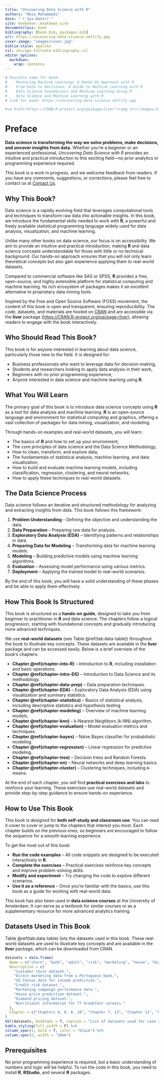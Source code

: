```yaml
---
title: "Uncovering Data Science with R"
authors: "Reza Mohammadi"
date: "`r Sys.Date()`"
site: bookdown::bookdown_site
documentclass: book
bibliography: [book.bib, packages.bib]
url: https://uncovering-data-science.netlify.app
cover-image: "images/cover.jpg"
biblio-style: apalike
csl: chicago-fullnote-bibliography.csl
editor_options: 
  markdown: 
    wrap: sentence
---
```


```r
# Possible name for book:
#    Mastering Machine Learning: A Hands-On Approach with R
#.   From Data to Decisions: A Guide to Machine Learning with R
#    Data Science Foundations and Machine Learning Using R
#    Data Science and Machine Learning with R
# link for book: https://uncovering-data-science.netlify.app

#<a href="https://CRAN.R-project.org/package=liver"><img src="images/logo.png" alt="Book cover" width="250" height="250" align="right" style="margin: 0 1em 0 1em"/></a>


```

# Preface {.unnumbered}  

**Data science is transforming the way we solve problems, make decisions, and uncover insights from data.** Whether you're a beginner or an experienced professional, *Uncovering Data Science with R* provides an intuitive and practical introduction to this exciting field—no prior analytics or programming experience required.  

This book is a work in progress, and we welcome feedback from readers. If you have any comments, suggestions, or corrections, please feel free to contact us at [Contact Us](mailto:a.mohammadi@uva.nl).  

## Why This Book? {.unnumbered}  

Data science is a rapidly evolving field that leverages computational tools and techniques to transform raw data into actionable insights. In this book, we introduce the fundamental skills needed to work with **R**, a powerful and freely available statistical programming language widely used for data analysis, visualization, and machine learning.  

Unlike many other books on data science, our focus is on accessibility. We aim to provide an intuitive and practical introduction, making **R** and data science concepts understandable for those with little or no technical background. Our hands-on approach ensures that you will not only learn theoretical concepts but also gain experience applying them to real-world datasets.  

Compared to commercial software like SAS or SPSS, **R** provides a free, open-source, and highly extensible platform for statistical computing and machine learning. Its rich ecosystem of packages makes it an excellent alternative to proprietary data mining tools.  

Inspired by the Free and Open Source Software (FOSS) movement, the content of this book is open and transparent, ensuring reproducibility. The code, datasets, and materials are hosted on [CRAN](https://cran.r-project.org/web/packages/liver/index.html) and are accessible via the **liver** package (<https://CRAN.R-project.org/package=liver>), allowing readers to engage with the book interactively.  

## Who Should Read This Book? {.unnumbered}  

This book is for anyone interested in learning about data science, particularly those new to the field. It is designed for:  

- Business professionals who want to leverage data for decision-making,  
- Students and researchers looking to apply data analysis in their work,  
- Beginners with no prior programming experience,  
- Anyone interested in data science and machine learning using **R**.  

## What You Will Learn {.unnumbered}  

The primary goal of this book is to introduce data science concepts using **R** as a tool for data analysis and machine learning. **R** is an open-source language and environment for statistical computing and graphics, offering a vast collection of packages for data mining, visualization, and modeling.  

Through hands-on examples and real-world datasets, you will learn:  

- The basics of **R** and how to set up your environment,  
- The core principles of data science and the Data Science Methodology,  
- How to clean, transform, and explore data,  
- The fundamentals of statistical analysis, machine learning, and data visualization,  
- How to build and evaluate machine learning models, including classification, regression, clustering, and neural networks,  
- How to apply these techniques to real-world datasets.  

## The Data Science Process {.unnumbered}  

Data science follows an iterative and structured methodology for analyzing and extracting insights from data. This book follows this framework:  

1. **Problem Understanding** – Defining the objective and understanding the data.  
2. **Data Preparation** – Preparing raw data for analysis.  
3. **Exploratory Data Analysis (EDA)** – Identifying patterns and relationships in data.  
4. **Preparing Data for Modeling** – Transforming data for machine learning models.  
5. **Modeling** – Building predictive models using machine learning algorithms.  
6. **Evaluation** – Assessing model performance using various metrics.  
7. **Deployment** – Applying the trained model to real-world scenarios.  

By the end of this book, you will have a solid understanding of these phases and be able to apply them effectively.  

## How This Book Is Structured {.unnumbered}  

This book is structured as a **hands-on guide**, designed to take you from beginner to practitioner in **R** and data science. The chapters follow a logical progression, starting with foundational concepts and gradually introducing more advanced techniques.  

We use **real-world datasets** (see Table \@ref(tab:data-table)) throughout the book to illustrate key concepts. These datasets are available in the **liver** package and can be accessed easily. Below is a brief overview of the book’s chapters:  

- **Chapter \@ref(chapter-into-R)** – Introduction to **R**, including installation and basic operations.  
- **Chapter \@ref(chapter-intro-DS)** – Introduction to Data Science and its methodology.  
- **Chapter \@ref(chapter-data-prep)** – Data preparation techniques.  
- **Chapter \@ref(chapter-EDA)** – Exploratory Data Analysis (EDA) using visualization and summary statistics.  
- **Chapter \@ref(chapter-statistics)** – Basics of statistical analysis, including descriptive statistics and hypothesis testing.  
- **Chapter \@ref(chapter-modeling)** – Overview of machine learning models.  
- **Chapter \@ref(chapter-knn)** – k-Nearest Neighbors (k-NN) algorithm.  
- **Chapter \@ref(chapter-evaluation)** – Model evaluation metrics and techniques.  
- **Chapter \@ref(chapter-bayes)** – Naïve Bayes classifier for probabilistic modeling.  
- **Chapter \@ref(chapter-regression)** – Linear regression for predictive modeling.  
- **Chapter \@ref(chapter-tree)** – Decision trees and Random Forests.  
- **Chapter \@ref(chapter-nn)** – Neural networks and deep learning basics.  
- **Chapter \@ref(chapter-cluster)** – Clustering techniques, including k-means.  

At the end of each chapter, you will find **practical exercises and labs** to reinforce your learning. These exercises use real-world datasets and provide step-by-step guidance to ensure hands-on experience.  

## How to Use This Book {.unnumbered}  

This book is designed for **both self-study and classroom use**. You can read it cover to cover or jump to the chapters that interest you most. Each chapter builds on the previous ones, so beginners are encouraged to follow the sequence for a smooth learning experience.  

To get the most out of this book:  

- **Run the code examples** – All code snippets are designed to be executed interactively in **R**.  
- **Complete the exercises** – Practical exercises reinforce key concepts and improve problem-solving skills.  
- **Modify and experiment** – Try changing the code to explore different scenarios.  
- **Use it as a reference** – Once you're familiar with the basics, use this book as a guide for working with real-world data.  

This book has also been used in **data science courses** at the University of Amsterdam. It can serve as a textbook for similar courses or as a supplementary resource for more advanced analytics training.  

## Datasets Used in This Book {.unnumbered}  

Table \@ref(tab:data-table) lists the datasets used in this book. These real-world datasets are used to illustrate key concepts and are available in the **liver** package, which can be downloaded from CRAN.  

```r
datasets = data.frame( 
  Name = c("churn", "bank", "adult", "risk", "marketing", "house", "diamonds", "cereal"),
  Description = c(
    "Customer churn dataset.", 
    "Direct marketing data from a Portuguese bank.", 
    "US Census data for income prediction.", 
    "Credit risk dataset.", 
    "Marketing campaign performance data.", 
    "House price prediction dataset.", 
    "Diamond pricing dataset.", 
    "Nutritional information for 77 breakfast cereals."
  ),
  Chapter = c("Chapters 4, 6, 8, 10", "Chapter 7, 12", "Chapter 11", "Chapter 9", "Chapter 10", "Chapter 10", "Chapter 3", "Chapter 13")
)
kbl(datasets, booktabs = T, caption = "List of datasets used for case studies in different chapters. Available in the R package liver.") %>%
kable_styling(full_width = F) %>%
column_spec(1, bold = T, color = "black") %>%
column_spec(2, width = "20em")
```

## Prerequisites {.unnumbered}  

No prior programming experience is required, but a basic understanding of numbers and logic will be helpful. To run the code in this book, you need to install **R**, **RStudio**, and several **R** packages.  






